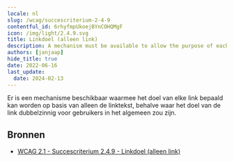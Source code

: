 ```yaml
---
locale: nl
slug: /wcag/succescriterium-2-4-9
contentful_id: 6rhyfmpUkoejBYnCOHQMgF
icon: /img/light/2.4.9.svg
title: Linkdoel (alleen link)
description: A mechanism must be available to allow the purpose of each link to be identified from link text alone, except where the purpose of the link would be ambiguous to users in general.
authors: [janjaap]
hide_title: true
date: 2022-06-16
last_update:
  date: 2024-02-13
---
```


<Hero
  title="Linkdoel (alleen link)"
  image="/img/light/2.4.9.svg"
  alt="WCAG 2.4.9 icon"
  prefix="Succescriterium 2.4.9"
  suffix="Niveau AAA"
/>

Er is een mechanisme beschikbaar waarmee het doel van elke link bepaald kan worden op basis van alleen de linktekst, behalve waar het doel van de link dubbelzinnig voor gebruikers in het algemeen zou zijn.

## Bronnen

- [WCAG 2.1 - Succescriterium 2.4.9 - Linkdoel (alleen link)](https://www.w3.org/Translations/WCAG21-nl/#linkdoel-alleen-link)
